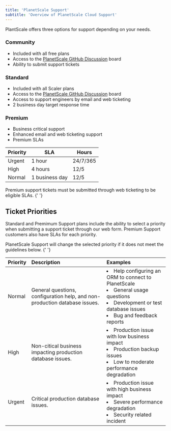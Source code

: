 ```yaml
---
title: 'PlanetScale Support'
subtitle: 'Overview of PlanetScale Cloud Support'
---
```


PlantScale offers three options for support depending on your needs.

### Community

- Included with all free plans
- Access to the [PlanetScale GitHub Discussion](https://github.com/planetscale/beta/discussions) board
- Ability to submit support tickets


### Standard

- Included with all Scaler plans
- Access to the [PlanetScale GitHub Discussion](https://github.com/planetscale/beta/discussions) board
- Access to support engineers by email and web ticketing
- 2 business day target response time

### Premium

- Business critical support
- Enhanced email and web ticketing support
- Premium SLAs

| Priority | SLA            | Hours    |
|----------|----------------|----------|
| Urgent   | 1 hour         | 24/7/365 |
| High     | 4 hours        | 12/5     |
| Normal   | 1 business day | 12/5     |

<InfoBlock type="note">
Premium support tickets must be submitted through web ticketing to be eligible SLAs.
</InfoBlock>{' '}

## Ticket Priorities

Standard and Premimum Support plans include the ability to select a priority when submitting a support ticket through our web form. Premium Support customers also have SLAs for each priority.


<InfoBlock type="note">
PlanetScale Support will change the selected priority if it does not meet the guidelines below.
</InfoBlock>{' '}

| Priority | Description | Examples |
|:----------|:------------|:----------|
| Normal   | General questions, configuration help, and non-production database issues. |  <li>Help configuring an ORM to connect to PlanetScale</li><li>General usage questions</li><li>Development or test database issues</li><li>Bug and feedback reports</li> |
| High | Non-citical business impacting production database issues. | <li>Production issue with low business impact</li><li>Production backup issues</li><li>Low to moderate performance degradation</li> |
| Urgent | Critical production database issues. | <li>Production issue with high business impact</li><li>Severe performance degradation</li><li>Security related incident</li>|
